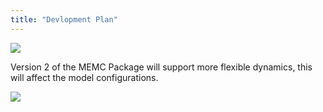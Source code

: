 ```yaml
---
title: "Devlopment Plan"
---
```


![](roadmap.png)
 
Version 2 of the MEMC Package will support more flexible dynamics, this will affect the model configurations. 

![](FutureDynamics.png)
